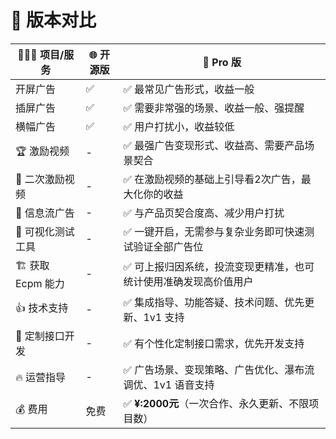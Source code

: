# 🎯 版本对比

| 🧑🏻‍💻 项目/服务  | 🌐 开源版 | 🚀 Pro 版 |
|-|-|-|
|开屏广告 |✅|✅ 最常见广告形式，收益一般|
|插屏广告 |✅|✅ 需要非常强的场景、收益一般、强提醒|
|横幅广告 |✅|✅ 用户打扰小，收益较低|
|🏆 激励视频 |-|✅ 最强广告变现形式、收益高、需要产品场景契合|
|👑 二次激励视频 |-|✅ 在激励视频的基础上引导看2次广告，最大化你的收益|
|🌈 信息流广告 |-|✅ 与产品页契合度高、减少用户打扰|
|🧪 可视化测试工具|-|✅ 一键开启，无需参与复杂业务即可快速测试验证全部广告位|
|🏗️ 获取 Ecpm 能力|-|✅ 可上报归因系统，投流变现更精准，也可统计使用准确发现高价值用户|
|👍 技术支持 |-|✅ 集成指导、功能答疑、技术问题、优先更新、1v1 支持|
|📌 定制接口开发 |-|✅ 有个性化定制接口需求，优先开发支持|
|🔥 运营指导|-|✅ 广告场景、变现策略、广告优化、瀑布流调优、1v1 语音支持|
|💰 费用 |免费|✅ **¥:2000元**（一次合作、永久更新、不限项目数）|